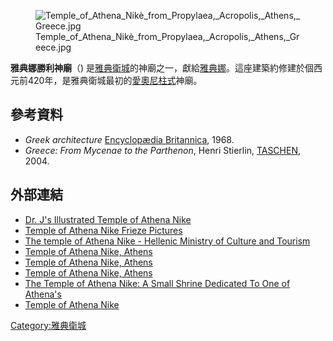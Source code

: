[[File:Temple_of_Athena_Nikè_from_Propylaea,_Acropolis,_Athens,_Greece.jpg|thumb]]

'''雅典娜勝利神廟'''（{{lang-el|Ναός Αθηνάς Νίκης, Naós Athinás Níkis}}) 是[[雅典衛城|雅典衛城]]的神廟之一，獻給[[雅典娜|雅典娜]]。這座建築約修建於個西元前420年，是雅典衛城最初的[[愛奧尼柱式|愛奧尼柱式]]神廟。
==參考資料==
{{Reflist}}
* ''Greek architecture'' [[Encyclopædia_Britannica|Encyclopædia Britannica]], 1968.
* ''Greece: From Mycenae to the Parthenon'', Henri Stierlin, [[Taschen|TASCHEN]], 2004.
==外部連結==
{{Commons category|Temple of Athena Nike (Athens)}}
*[https://web.archive.org/web/20060818230219/http://lilt.ilstu.edu/drjclassics/sites/acropolis/athenanike.shtm Dr. J's Illustrated Temple of Athena Nike]
*[http://www.ancient-greece.org/images/museums/athena-nike/index.htm Temple of Athena Nike Frieze Pictures]
*[http://odysseus.culture.gr/h/2/eh251.jsp?obj_id=982 The temple of Athena Nike - Hellenic Ministry of Culture and Tourism]
*[http://www.sacred-destinations.com/greece/athens-temple-of-athena-nike Temple of Athena Nike, Athens]
*[http://ancient-greece.org/architecture/athena-nike.html Temple of Athena Nike, Athens] {{Wayback|url=http://ancient-greece.org/architecture/athena-nike.html |date=20041103022025 }}
*[http://www.theacropolismuseum.gr/en/content/temple-athena-nike Temple of Athena Nike, Athens]
*[http://www.ancient.eu/article/62/   The Temple of Athena Nike: A Small Shrine Dedicated To One of Athena's]
*[http://www.greatbuildings.com/buildings/Temple_of_Athena_Nike.html Temple of Athena Nike] {{Wayback|url=http://www.greatbuildings.com/buildings/Temple_of_Athena_Nike.html |date=20141107183136 }}
{{coord|37.9715|23.7249|type:landmark_region:GR|display=title}}

{{雅典卫城}}
{{authority control}}
[[Category:雅典衛城|Category:雅典衛城]]
